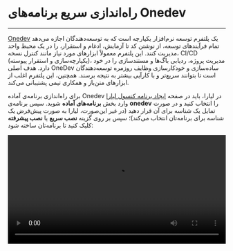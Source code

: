 

<Layout>
<Head>
<title>مستندات راه‌اندازی سریع برنامه‌های Onedev - لیارا</title>
</Head>

# راه‌اندازی سریع برنامه‌های Onedev
<hr className="mb-2" />

<a href="https://onedev.io/" className="text-[#2196f3] ">Onedev</a> یک پلتفرم توسعه نرم‌افزار یکپارچه است که به توسعه‌دهندگان اجازه می‌دهد تمام فرآیندهای توسعه، از نوشتن کد تا آزمایش، ادغام و استقرار، را در یک محیط واحد مدیریت کنند. این پلتفرم معمولاً ابزارهای مورد نیاز مانند کنترل نسخه، CI/CD (یکپارچه‌سازی و استقرار پیوسته)، مدیریت پروژه، ردیابی باگ‌ها و مستندسازی را در خود دارد. هدف اصلی OneDev ساده‌سازی و خودکارسازی وظایف روزمره توسعه‌دهندگان است تا بتوانند سریع‌تر و با کارآیی بیشتر به نتیجه برسند. همچنین، این پلتفرم اغلب از ابزارهای متن‌باز و همکاری تیمی پشتیبانی می‌کند.








<div className="h-4" />

برای راه‌اندازی برنامه‌ی آماده Onedev در لیارا، باید در صفحه <a href="https://console.liara.ir/apps/create" className="text-[#2196f3] ">ایجاد برنامه‌ کنسول لیارا</a> وارد بخش <b>برنامه‌های آماده</b> شوید.
سپس برنامه‌ی <b>onedev</b> 
را انتخاب کنید و در صورت تمایل یک شناسه برای آن قرار دهید (در غیر این‌صورت، لیارا به صورت پیش‌فرض یک شناسه برای برنامه‌تان انتخاب می‌کند)؛ سپس بر روی گزینه **نصب سریع** یا **نصب پیشرفته** کلیک کنید تا برنامه‌تان ساخته شود:
  <div className="h-2" />
  <video
  src="https://files.liara.ir/liara/docs/onedev.mp4"
  controls="controls"
  className="block w-full"
  width="100%"
  />
  <br />

پس از ساخته شدن برنامه، می‌توانید در صفحه <a href="https://console.liara.ir/apps" className="text-[#2196f3] ">پلتفرم</a>، برنامه خود را بررسی کنید. برای نصب دلخواه و انتخاب نسخه مدنظرتان یا انتخاب dockerimage ، باید از گزینه **نصب پیشرفته** یا <a href="/one-click-apps/liara-compose/about/" className="text-[#2196f3]">Liara Compose</a> استفاده کنید. 

<Section id="see-also" title="همچنین بخوانید:" />

<div className='h-2' />
<div className="grid md:grid-cols-1 gap-4">
            {[
      {
        title: "تغییر نسخه‌ی برنامه مستقر شده",
        link: "/one-click-apps/rocketchat/how-tos/choose-version"
      },
  ].map(item =>
    <Link href={item.link}>
    <Card className="flex cursor-pointer w-full items-center justify-between">
        <div className="flex items-center gap-3">
        <h4>
            {item.title}
        </h4>
        </div>
        <GoArrowLeft className="ml-1" />
    </Card>
    </Link>
            )}
</div>


</Layout>